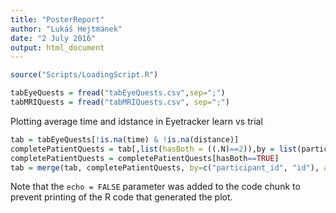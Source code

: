 ```yaml
---
title: "PosterReport"
author: "Lukáš Hejtmánek"
date: "2 July 2016"
output: html_document
---
```

```r
source("Scripts/LoadingScript.R")
```

```r
tabEyeQuests = fread("tabEyeQuests.csv",sep=";")
tabMRIQuests = fread("tabMRIQuests.csv", sep=";")
```

Plotting average time and idstance in Eyetracker learn vs trial
```r
tab = tabEyeQuests[!is.na(time) & !is.na(distance)]
completePatientQuests = tab[,list(hasBoth = ((.N)==2)),by = list(participant_id,id)]
completePatientQuests = completePatientQuests[hasBoth==TRUE]
tab = merge(tab, completePatientQuests, by=c("participant_id", "id"), all = F)

```

Note that the `echo = FALSE` parameter was added to the code chunk to prevent printing of the R code that generated the plot.
